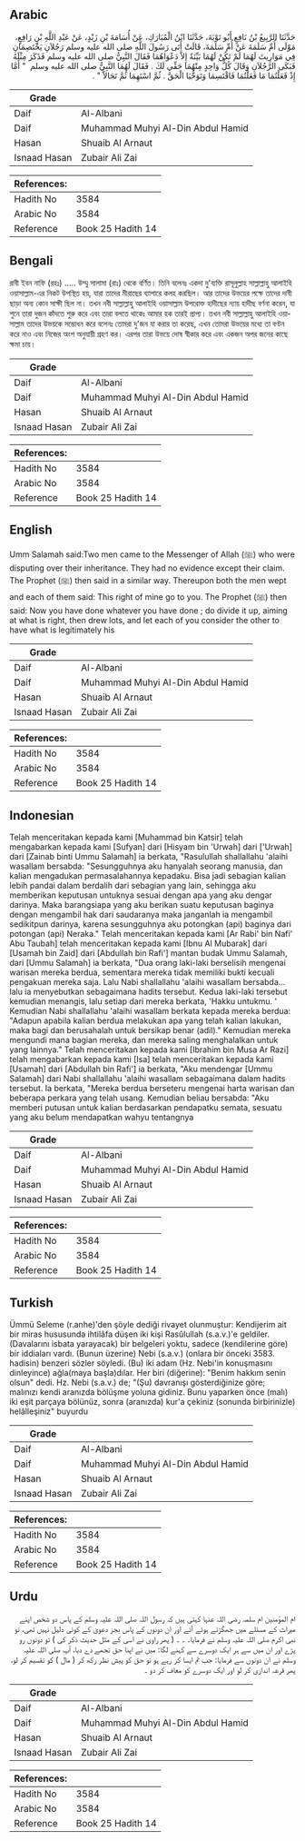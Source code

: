 ## Arabic


<div dir="rtl" lang="ar" style={{fontSize:'larger',backgroundColor:'#f8f9fa',padding:20}}>
حَدَّثَنَا الرَّبِيعُ بْنُ نَافِعٍ أَبُو تَوْبَةَ، حَدَّثَنَا ابْنُ الْمُبَارَكِ، عَنْ أُسَامَةَ بْنِ زَيْدٍ، عَنْ عَبْدِ اللَّهِ بْنِ رَافِعٍ، مَوْلَى أُمِّ سَلَمَةَ عَنْ أُمِّ سَلَمَةَ، قَالَتْ أَتَى رَسُولَ اللَّهِ صلى الله عليه وسلم رَجُلاَنِ يَخْتَصِمَانِ فِي مَوَارِيثَ لَهُمَا لَمْ تَكُنْ لَهُمَا بَيِّنَةٌ إِلاَّ دَعْوَاهُمَا فَقَالَ النَّبِيُّ صلى الله عليه وسلم فَذَكَرَ مِثْلَهُ فَبَكَى الرَّجُلاَنِ وَقَالَ كُلُّ وَاحِدٍ مِنْهُمَا حَقِّي لَكَ ‏.‏ فَقَالَ لَهُمَا النَّبِيُّ صلى الله عليه وسلم ‏ "‏ أَمَّا إِذْ فَعَلْتُمَا مَا فَعَلْتُمَا فَاقْتَسِمَا وَتَوَخَّيَا الْحَقَّ ‏.‏ ثُمَّ اسْتَهِمَا ثُمَّ تَحَالاَّ ‏"‏ ‏.‏
</div>
<div style={{backgroundColor:'#f8f9fa',padding:20, marginBottom: 10}}><table> <thead> <tr> <th>Grade</th> <th></th> </tr> </thead> <tbody> <tr><td>Daif</td><td>Al-Albani</td></tr><tr><td>Daif</td><td>Muhammad Muhyi Al-Din Abdul Hamid</td></tr><tr><td>Hasan</td><td>Shuaib Al Arnaut</td></tr><tr><td>Isnaad Hasan</td><td>Zubair Ali Zai</td></tr></tbody></table><table> <thead> <tr> <th>References:</th> <th></th> </tr> </thead> <tbody><tr><td>Hadith No</td><td>3584</td></tr><tr><td>Arabic No</td><td>3584</td></tr><tr><td>Reference</td><td>Book 25 Hadith 14</td></tr></tbody></table></div>

## Bengali


<div dir="ltr" lang="bn" style={{fontSize:'larger',backgroundColor:'#f8f9fa',padding:20}}>
রাবী ইবন নাফি (রহঃ) ..... উম্মু সালামা (রাঃ) থেকে বর্ণিত। তিনি বলেনঃ একদা দু'ব্যক্তি রাসূলুল্লাহ সাল্লাল্লাহু আলাইহি ওয়াসাল্লাম-এর নিকট উপস্থিত হয়, যারা তাদের মীরাছের ব্যাপারে কলহ করছিল। আর তাদের উভয়ের পক্ষে তাদের দাবী ছাড়া অন্য কোন সাক্ষী ছিল না। তখন নবী সাল্লাল্লাহু আলাইহি ওয়াসাল্লাম উপরোক্ত হাদীছের ন্যায় হাদীছ বর্ণনা করেন, যা শুনে তারা দুজন কাঁদতে শুরু করে এবং তারা বলতে থাকেঃ আমার হক তারই প্রাপ্য। তখন নবী সাল্লাল্লাহু আলাইহি ওয়াসাল্লাম তাদের উভয়কে সম্ভোধন করে বলেনঃ তোমরা দু'জন যা করার তা করেছ, এখন তোমরা উভয়ের মধ্যে তা বণ্টন করে নাও এবং নিজের অংশ অনুযায়ী গ্রহণ কর। এরপর তারা উভয়ে দোষ স্বীকার করে এবং একজন অপর জনের কাছে ক্ষমা চায়।
</div>
<div style={{backgroundColor:'#f8f9fa',padding:20, marginBottom: 10}}><table> <thead> <tr> <th>Grade</th> <th></th> </tr> </thead> <tbody> <tr><td>Daif</td><td>Al-Albani</td></tr><tr><td>Daif</td><td>Muhammad Muhyi Al-Din Abdul Hamid</td></tr><tr><td>Hasan</td><td>Shuaib Al Arnaut</td></tr><tr><td>Isnaad Hasan</td><td>Zubair Ali Zai</td></tr></tbody></table><table> <thead> <tr> <th>References:</th> <th></th> </tr> </thead> <tbody><tr><td>Hadith No</td><td>3584</td></tr><tr><td>Arabic No</td><td>3584</td></tr><tr><td>Reference</td><td>Book 25 Hadith 14</td></tr></tbody></table></div>

## English


<div dir="ltr" lang="en" style={{fontSize:'larger',backgroundColor:'#f8f9fa',padding:20}}>
Umm Salamah said:Two men came to the Messenger of Allah (ﷺ) who were disputing over their inheritance. They had no evidence except their claim. The Prophet (ﷺ) then said in a similar way. Thereupon both the men wept and each of them said: This right of mine go to you. The Prophet (ﷺ) then said: Now you have done whatever you have done ; do divide it up, aiming at what is right, then drew lots, and let each of you consider the other to have what is legitimately his
</div>
<div style={{backgroundColor:'#f8f9fa',padding:20, marginBottom: 10}}><table> <thead> <tr> <th>Grade</th> <th></th> </tr> </thead> <tbody> <tr><td>Daif</td><td>Al-Albani</td></tr><tr><td>Daif</td><td>Muhammad Muhyi Al-Din Abdul Hamid</td></tr><tr><td>Hasan</td><td>Shuaib Al Arnaut</td></tr><tr><td>Isnaad Hasan</td><td>Zubair Ali Zai</td></tr></tbody></table><table> <thead> <tr> <th>References:</th> <th></th> </tr> </thead> <tbody><tr><td>Hadith No</td><td>3584</td></tr><tr><td>Arabic No</td><td>3584</td></tr><tr><td>Reference</td><td>Book 25 Hadith 14</td></tr></tbody></table></div>

## Indonesian


<div dir="ltr" lang="id" style={{fontSize:'larger',backgroundColor:'#f8f9fa',padding:20}}>
Telah menceritakan kepada kami [Muhammad bin Katsir] telah mengabarkan kepada kami [Sufyan] dari [Hisyam bin 'Urwah] dari ['Urwah] dari [Zainab binti Ummu Salamah] ia berkata, "Rasulullah shallallahu 'alaihi wasallam bersabda: "Sesungguhnya aku hanyalah seorang manusia, dan kalian mengadukan permasalahannya kepadaku. Bisa jadi sebagian kalian lebih pandai dalam berdalih dari sebagian yang lain, sehingga aku memberikan keputusan untuknya sesuai dengan apa yang aku dengar darinya. Maka barangsiapa yang aku berikan suatu keputusan baginya dengan mengambil hak dari saudaranya maka janganlah ia mengambil sedikitpun darinya, karena sesungguhnya aku potongkan (api) baginya dari potongan (api) Neraka." Telah menceritakan kepada kami [Ar Rabi' bin Nafi' Abu Taubah] telah menceritakan kepada kami [Ibnu Al Mubarak] dari [Usamah bin Zaid] dari [Abdullah bin Rafi'] mantan budak Ummu Salamah, dari [Ummu Salamah] ia berkata, "Dua orang laki-laki berselisih mengenai warisan mereka berdua, sementara mereka tidak memiliki bukti kecuali pengakuan mereka saja. Lalu Nabi shallallahu 'alaihi wasallam bersabda…lalu ia menyebutkan sebagaimana hadits tersebut. Kedua laki-laki tersebut kemudian menangis, lalu setiap dari mereka berkata, 'Hakku untukmu. ' Kemudian Nabi shallallahu 'alaihi wasallam berkata kepada mereka berdua: "Adapun apabila kalian berdua melakukan apa yang telah kalian lakukan, maka bagi dan berusahalah untuk bersikap benar (adil)." Kemudian mereka mengundi mana bagian mereka, dan mereka saling menghalalkan untuk yang lainnya." Telah menceritakan kepada kami [Ibrahim bin Musa Ar Razi] telah mengabarkan kepada kami [Isa] telah menceritakan kepada kami [Usamah] dari [Abdullah bin Rafi'] ia berkata, "Aku mendengar [Ummu Salamah] dari Nabi shallallahu 'alaihi wasallam sebagaimana dalam hadits tersebut. Ia berkata, "Mereka berdua berseteru mengenai harta warisan dan beberapa perkara yang telah usang. Kemudian beliau bersabda: "Aku memberi putusan untuk kalian berdasarkan pendapatku semata, sesuatu yang aku belum mendapatkan wahyu tentangnya
</div>
<div style={{backgroundColor:'#f8f9fa',padding:20, marginBottom: 10}}><table> <thead> <tr> <th>Grade</th> <th></th> </tr> </thead> <tbody> <tr><td>Daif</td><td>Al-Albani</td></tr><tr><td>Daif</td><td>Muhammad Muhyi Al-Din Abdul Hamid</td></tr><tr><td>Hasan</td><td>Shuaib Al Arnaut</td></tr><tr><td>Isnaad Hasan</td><td>Zubair Ali Zai</td></tr></tbody></table><table> <thead> <tr> <th>References:</th> <th></th> </tr> </thead> <tbody><tr><td>Hadith No</td><td>3584</td></tr><tr><td>Arabic No</td><td>3584</td></tr><tr><td>Reference</td><td>Book 25 Hadith 14</td></tr></tbody></table></div>

## Turkish


<div dir="ltr" lang="tr" style={{fontSize:'larger',backgroundColor:'#f8f9fa',padding:20}}>
Ümmü Seleme (r.anhe)'den şöyle dediği rivayet olunmuştur: Kendijerim ait bir miras hususunda ihtilâfa düşen iki kişi Rasûlullah (s.a.v.)'e geldiler. (Davalarını isbata yarayacak) bir belgeleri yoktu, sadece (kendilerine göre) bir iddiaları vardı. (Bunun üzerine) Nebi (s.a.v.) (onlara bir önceki 3583. hadisin) benzeri sözler söyledi. (Bu) iki adam (Hz. Nebi'in konuşmasını dinleyince) ağla(maya başla)dılar. Her biri (diğerine): "Benim hakkım senin olsun" dedi. Hz. Nebi (s.a.v.) de; "(Şu) davranışı gösterdiğinize göre; malınızı kendi aranızda bölüşme yoluna gidiniz. Bunu yaparken önce (malı) iki eşit parçaya bölünüz, sonra (aranızda) kur'a çekiniz (sonunda birbirinizle) helâlleşiniz" buyurdu
</div>
<div style={{backgroundColor:'#f8f9fa',padding:20, marginBottom: 10}}><table> <thead> <tr> <th>Grade</th> <th></th> </tr> </thead> <tbody> <tr><td>Daif</td><td>Al-Albani</td></tr><tr><td>Daif</td><td>Muhammad Muhyi Al-Din Abdul Hamid</td></tr><tr><td>Hasan</td><td>Shuaib Al Arnaut</td></tr><tr><td>Isnaad Hasan</td><td>Zubair Ali Zai</td></tr></tbody></table><table> <thead> <tr> <th>References:</th> <th></th> </tr> </thead> <tbody><tr><td>Hadith No</td><td>3584</td></tr><tr><td>Arabic No</td><td>3584</td></tr><tr><td>Reference</td><td>Book 25 Hadith 14</td></tr></tbody></table></div>

## Urdu


<div dir="rtl" lang="ur" style={{fontSize:'larger',backgroundColor:'#f8f9fa',padding:20}}>
ام المؤمنین ام سلمہ رضی اللہ عنہا کہتی ہیں کہ رسول اللہ صلی اللہ علیہ وسلم کے پاس دو شخص اپنے میراث کے مسئلے میں جھگڑتے ہوئے آئے اور ان دونوں کے پاس بجز دعویٰ کے کوئی دلیل نہیں تھی، تو نبی اکرم صلی اللہ علیہ وسلم نے فرمایا۔ ۔ ۔ ( پھر راوی نے اسی کے مثل حدیث ذکر کی ) تو دونوں رو پڑے اور ان میں سے ہر ایک دوسرے سے کہنے لگا: میں نے اپنا حق تجھے دے دیا، آپ صلی اللہ علیہ وسلم نے ان دونوں سے فرمایا: جب تم ایسا کر رہے ہو تو حق کو پیش نظر رکھ کر ( مال ) کو تقسیم کر لو، پھر قرعہ اندازی کر لو اور ایک دوسرے کو معاف کر دو ۔
</div>
<div style={{backgroundColor:'#f8f9fa',padding:20, marginBottom: 10}}><table> <thead> <tr> <th>Grade</th> <th></th> </tr> </thead> <tbody> <tr><td>Daif</td><td>Al-Albani</td></tr><tr><td>Daif</td><td>Muhammad Muhyi Al-Din Abdul Hamid</td></tr><tr><td>Hasan</td><td>Shuaib Al Arnaut</td></tr><tr><td>Isnaad Hasan</td><td>Zubair Ali Zai</td></tr></tbody></table><table> <thead> <tr> <th>References:</th> <th></th> </tr> </thead> <tbody><tr><td>Hadith No</td><td>3584</td></tr><tr><td>Arabic No</td><td>3584</td></tr><tr><td>Reference</td><td>Book 25 Hadith 14</td></tr></tbody></table></div>